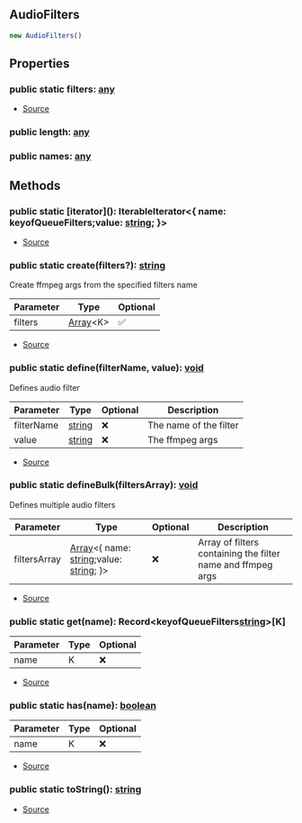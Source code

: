## AudioFilters


```typescript
new AudioFilters()
```


## Properties
### public static filters: [any](https://www.typescriptlang.org/docs/handbook/2/everyday-types.html#any)
- [Source](https://github.com/Androz2091/discord-player/blob/cd18f37/packages/discord-player/src/utils/AudioFilters.ts#L10)
### public length: [any](https://www.typescriptlang.org/docs/handbook/2/everyday-types.html#any)

### public names: [any](https://www.typescriptlang.org/docs/handbook/2/everyday-types.html#any)


## Methods
### public static \[iterator](): IterableIterator\<\{ name: keyofQueueFilters;value: [string](https://developer.mozilla.org/en-US/docs/Web/JavaScript/Reference/Global_Objects/String); }>
- [Source](https://github.com/Androz2091/discord-player/blob/cd18f37/packages/discord-player/src/utils/AudioFilters.ts#L55)
### public static create(filters?): [string](https://developer.mozilla.org/en-US/docs/Web/JavaScript/Reference/Global_Objects/String)
Create ffmpeg args from the specified filters name



| Parameter | Type | Optional |
| ----------- | ----------- | ----------- |
| filters | [Array](https://developer.mozilla.org/en-US/docs/Web/JavaScript/Reference/Global_Objects/Array)\<K> | ✅ |


- [Source](https://github.com/Androz2091/discord-player/blob/cd18f37/packages/discord-player/src/utils/AudioFilters.ts#L79)
### public static define(filterName, value): [void](https://developer.mozilla.org/en-US/docs/Web/JavaScript/Reference/Global_Objects/undefined)
Defines audio filter



| Parameter | Type | Optional | Description |
| ----------- | ----------- | ----------- | ----------- |
| filterName | [string](https://developer.mozilla.org/en-US/docs/Web/JavaScript/Reference/Global_Objects/String) | ❌ | The name of the filter |
| value | [string](https://developer.mozilla.org/en-US/docs/Web/JavaScript/Reference/Global_Objects/String) | ❌ | The ffmpeg args |


- [Source](https://github.com/Androz2091/discord-player/blob/cd18f37/packages/discord-player/src/utils/AudioFilters.ts#L92)
### public static defineBulk(filtersArray): [void](https://developer.mozilla.org/en-US/docs/Web/JavaScript/Reference/Global_Objects/undefined)
Defines multiple audio filters



| Parameter | Type | Optional | Description |
| ----------- | ----------- | ----------- | ----------- |
| filtersArray | [Array](https://developer.mozilla.org/en-US/docs/Web/JavaScript/Reference/Global_Objects/Array)\<\{ name: [string](https://developer.mozilla.org/en-US/docs/Web/JavaScript/Reference/Global_Objects/String);value: [string](https://developer.mozilla.org/en-US/docs/Web/JavaScript/Reference/Global_Objects/String); }> | ❌ | Array of filters containing the filter name and ffmpeg args |


- [Source](https://github.com/Androz2091/discord-player/blob/cd18f37/packages/discord-player/src/utils/AudioFilters.ts#L100)
### public static get(name): Record\<keyofQueueFilters[string](https://developer.mozilla.org/en-US/docs/Web/JavaScript/Reference/Global_Objects/String)>\[K]
| Parameter | Type | Optional |
| ----------- | ----------- | ----------- |
| name | K | ❌ |


- [Source](https://github.com/Androz2091/discord-player/blob/cd18f37/packages/discord-player/src/utils/AudioFilters.ts#L47)
### public static has(name): [boolean](https://developer.mozilla.org/en-US/docs/Web/JavaScript/Reference/Global_Objects/Boolean)
| Parameter | Type | Optional |
| ----------- | ----------- | ----------- |
| name | K | ❌ |


- [Source](https://github.com/Androz2091/discord-player/blob/cd18f37/packages/discord-player/src/utils/AudioFilters.ts#L51)
### public static toString(): [string](https://developer.mozilla.org/en-US/docs/Web/JavaScript/Reference/Global_Objects/String)
- [Source](https://github.com/Androz2091/discord-player/blob/cd18f37/packages/discord-player/src/utils/AudioFilters.ts#L70)